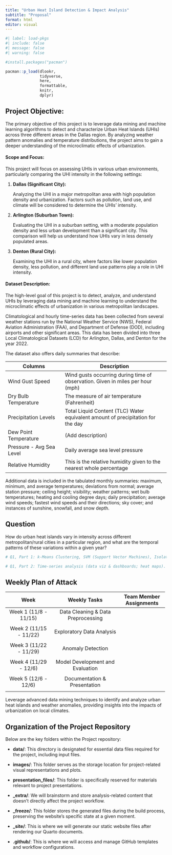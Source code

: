 ```yaml
---
title: "Urban Heat Island Detection & Impact Analysis"
subtitle: "Proposal"
format: html
editor: visual
---
```


```r
#| label: load-pkgs
#| include: false
#| message: false
#| warning: false

#install.packages("pacman")

pacman::p_load(dlookr,
               tidyverse,
               here,
               formattable,
               knitr,
               dplyr)
```

## Project Objective**:**

The primary objective of this project is to leverage data mining and machine learning algorithms to detect and characterize Urban Heat Islands (UHIs) across three different areas in the Dallas region. By analyzing weather pattern anomalies and temperature distributions, the project aims to gain a deeper understanding of the microclimatic effects of urbanization.

#### **Scope and Focus:**

This project will focus on assessing UHIs in various urban environments, particularly comparing the UHI intensity in the following settings:

1.  **Dallas (Significant City):**

    Analyzing the UHI in a major metropolitan area with high population density and urbanization. Factors such as pollution, land use, and climate will be considered to determine the UHIs' intensity.

2.  **Arlington (Suburban Town):**

    Evaluating the UHI in a suburban setting, with a moderate population density and less urban development than a significant city. This comparison will help us understand how UHIs vary in less densely populated areas.

3.  **Denton (Rural City):**

    Examining the UHI in a rural city, where factors like lower population density, less pollution, and different land use patterns play a role in UHI intensity.

#### Dataset Description:

The high-level goal of this project is to detect, analyze, and understand UHIs by leveraging data mining and machine learning to understand the microclimatic effects of urbanization in various metropolitan landscapes.

Climatological and hourly time-series data has been collected from several weather stations run by the National Weather Service (NWS), Federal Aviation Administration (FAA), and Department of Defense (DOD), including airports and other significant areas. This data has been divided into three Local Climatological Datasets (LCD) for Arlington, Dallas, and Denton for the year 2022.

The dataset also offers daily summaries that describe:

+---------------------------------------------+---------------------------------------------------------------------------------+
| Columns                                     | Description                                                                     |
+=============================================+=================================================================================+
| Wind Gust Speed                             | Wind gusts occurring during time of observation. Given in miles per hour (mph)  |
+---------------------------------------------+---------------------------------------------------------------------------------+
| Dry Bulb Temperature                        | The measure of air temperature (Fahrenheit)                                     |
+---------------------------------------------+---------------------------------------------------------------------------------+
| Precipitation Levels                        | Total Liquid Content (TLC) Water equivalent amount of precipitation for the day |
+---------------------------------------------+---------------------------------------------------------------------------------+
| Dew Point Temperature                       | (Add description)                                                               |
+---------------------------------------------+---------------------------------------------------------------------------------+
| Pressure - Avg Sea Level                    | Daily average sea level pressure                                                |
+---------------------------------------------+---------------------------------------------------------------------------------+
| Relative Humidity                           | This is the relative humidity given to the nearest whole percentage             |
+---------------------------------------------+---------------------------------------------------------------------------------+

Additional data is included in the tabulated monthly summaries: maximum, minimum, and average temperatures; deviations from normal; average station pressure; ceiling height; visibility; weather patterns; wet bulb temperatures; heating and cooling degree days; daily precipitation; average wind speeds; fastest wind speeds and their directions; sky cover; and instances of sunshine, snowfall, and snow depth.

## Question

How do urban heat islands vary in intensity across different metropolitan/rural cities in a particular region, and what are the temporal patterns of these variations within a given year?

```r
# Q1, Part 1: k-Means Clustering, SVM (Support Vector Machines), Isolation Forest and Local Outlier Factor (LOF), Z-scores. First 3 are models.

# Q1, Part 2: Time-series analysis (data viz & dashboards; heat maps).
```

## Weekly Plan of Attack

+-------------------------+------------------------------------+-------------------------+
| Week                    | Weekly Tasks                       | Team Member Assignments |
+:=======================:+:==================================:+:=======================:+
| Week 1 (11/8 - 11/15)\  | Data Cleaning & Data Preprocessing |                         |
+-------------------------+------------------------------------+-------------------------+
|                         |                                    |                         |
+-------------------------+------------------------------------+-------------------------+
| Week 2 (11/15 - 11/22)\ | Exploratory Data Analysis          |                         |
+-------------------------+------------------------------------+-------------------------+
|                         |                                    |                         |
+-------------------------+------------------------------------+-------------------------+
| Week 3 (11/22 - 11/29)\ | Anomaly Detection                  |                         |
+-------------------------+------------------------------------+-------------------------+
|                         |                                    |                         |
+-------------------------+------------------------------------+-------------------------+
| Week 4 (11/29 - 12/6)\  | Model Development and Evaluation   |                         |
+-------------------------+------------------------------------+-------------------------+
|                         |                                    |                         |
+-------------------------+------------------------------------+-------------------------+
| Week 5 (12/6 - 12/6)\   | Documentation & Presentation       |                         |
+-------------------------+------------------------------------+-------------------------+
|                         |                                    |                         |
+-------------------------+------------------------------------+-------------------------+

Leverage advanced data mining techniques to identify and analyze urban heat islands and weather anomalies, providing insights into the impacts of urbanization on local climates.

## Organization of the Project Repository

Below are the key folders within the Project repository:

-   **data/**: This directory is designated for essential data files required for the project, including input files.

-   **images/**: This folder serves as the storage location for project-related visual representations and plots.

-   **presentation_files/**: This folder is specifically reserved for materials relevant to project presentations.

-   **\_extra/**: We will brainstorm and store analysis-related content that doesn't directly affect the project workflow.

-   **\_freeze/**: This folder stores the generated files during the build process, preserving the website's specific state at a given moment.

-   **\_site/**: This is where we will generate our static website files after rendering our Quarto documents.

-   **.github/**: This is where we will access and manage GitHub templates and workflow configurations.
